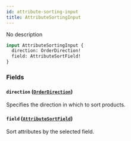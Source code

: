 ```yaml
---
id: attribute-sorting-input
title: AttributeSortingInput
---
```


No description

```graphql
input AttributeSortingInput {
  direction: OrderDirection!
  field: AttributeSortField!
}
```

### Fields

#### `direction` ([`OrderDirection`](../../../developer/api-reference/enums/order-direction))

Specifies the direction in which to sort products.

#### `field` ([`AttributeSortField`](../../../developer/api-reference/enums/attribute-sort-field))

Sort attributes by the selected field.
